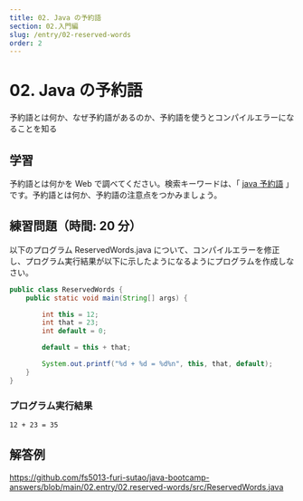 ```yaml
---
title: 02. Java の予約語
section: 02.入門編
slug: /entry/02-reserved-words
order: 2
---
```


# 02. Java の予約語

<p className="goal">予約語とは何か、なぜ予約語があるのか、予約語を使うとコンパイルエラーになることを知る</p>

## 学習

予約語とは何かを Web で調べてください。検索キーワードは、「 [java 予約語](https://www.google.com/search?q=java+予約語) 」です。予約語とは何か、予約語の注意点をつかみましょう。

## 練習問題（時間: 20 分）

以下のプログラム ReservedWords.java について、コンパイルエラーを修正し、プログラム実行結果が以下に示したようになるようにプログラムを作成しなさい。

```java title=src/ReservedWords.java
public class ReservedWords {
    public static void main(String[] args) {

        int this = 12;
        int that = 23;
        int default = 0;

        default = this + that;

        System.out.printf("%d + %d = %d%n", this, that, default);
    }
}
```

### プログラム実行結果

```
12 + 23 = 35
```

## 解答例

https://github.com/fs5013-furi-sutao/java-bootcamp-answers/blob/main/02.entry/02.reserved-words/src/ReservedWords.java
